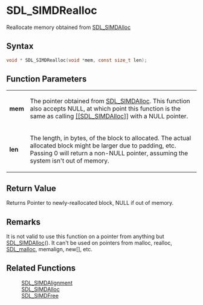 = SDL_SIMDRealloc =

Reallocate memory obtained from [[SDL_SIMDAlloc]] 

== Syntax ==

<syntaxhighlight lang='c'>
void * SDL_SIMDRealloc(void *mem, const size_t len);
</syntaxhighlight>

== Function Parameters ==

{|
|'''mem'''
|The pointer obtained from [[SDL_SIMDAlloc]]. This function also accepts NULL, at which point this function is the same as calling [[[[SDL_SIMDAlloc]]]] with a NULL pointer.
|-
|'''len'''
|The length, in bytes, of the block to allocated. The actual allocated block might be larger due to padding, etc. Passing 0 will return a non-NULL pointer, assuming the system isn't out of memory.
|}

== Return Value ==

Returns Pointer to newly-reallocated block, NULL if out of memory.



== Remarks ==

It is not valid to use this function on a pointer from anything but
[[SDL_SIMDAlloc]](). It can't be used on pointers from malloc, realloc,
[[SDL_malloc]], memalign, new[], etc.

== Related Functions ==

:[[SDL_SIMDAlignment]]
:[[SDL_SIMDAlloc]]
:[[SDL_SIMDFree]]



